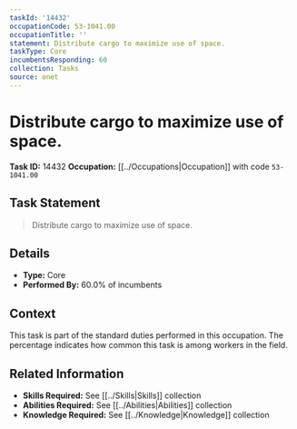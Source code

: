 ```yaml
---
taskId: '14432'
occupationCode: 53-1041.00
occupationTitle: ''
statement: Distribute cargo to maximize use of space.
taskType: Core
incumbentsResponding: 60
collection: Tasks
source: onet
---
```

# Distribute cargo to maximize use of space.

**Task ID:** 14432
**Occupation:** [[../Occupations|Occupation]] with code `53-1041.00`

## Task Statement

> Distribute cargo to maximize use of space.

## Details

- **Type:** Core
- **Performed By:** 60.0% of incumbents

## Context

This task is part of the standard duties performed in this occupation. The percentage indicates how common this task is among workers in the field.

## Related Information

- **Skills Required:** See [[../Skills|Skills]] collection
- **Abilities Required:** See [[../Abilities|Abilities]] collection
- **Knowledge Required:** See [[../Knowledge|Knowledge]] collection
